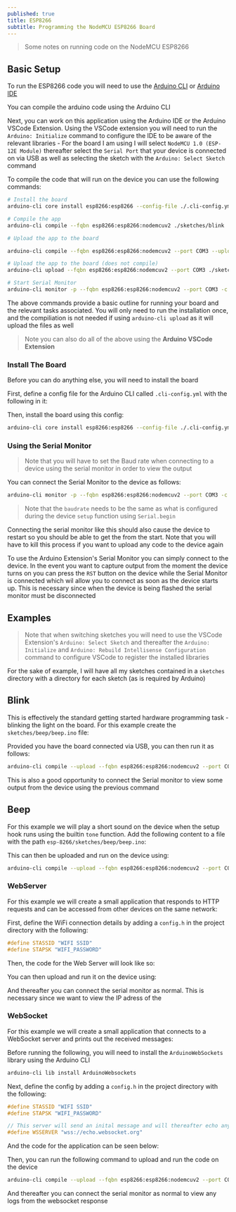 ```yaml
---
published: true
title: ESP8266
subtitle: Programming the NodeMCU ESP8266 Board
---
```



> Some notes on running code on the NodeMCU ESP8266

## Basic Setup

To run the ESP8266 code you will need to use the [Arduino CLI](https://arduino.github.io/arduino-cli/) or [Arduino IDE](https://www.arduino.cc/en/software)

You can compile the arduino code using the Arduino CLI

Next, you can work on this application using the Arduino IDE or the Arduino VSCode Extension. Using the VSCode extension you will need to run the `Arduino: Initialize` command to configure the IDE to be aware of the relevant libraries - For the board I am using I will select `NodeMCU 1.0 (ESP-12E Module)` thereafter select the `Serial Port` that your device is connected on via USB as well as selecting the sketch with the `Arduino: Select Sketch` command

To compile the code that will run on the device you can use the following commands:

```sh
# Install the board
arduino-cli core install esp8266:esp8266 --config-file ./.cli-config.yml

# Compile the app
arduino-cli compile --fqbn esp8266:esp8266:nodemcuv2 ./sketches/blink

# Upload the app to the board

arduino-cli compile --fqbn esp8266:esp8266:nodemcuv2 --port COM3 --upload ./sketches/blink

# Upload the app to the board (does not compile)
arduino-cli upload --fqbn esp8266:esp8266:nodemcuv2 --port COM3 ./sketches/blink

# Start Serial Monitor
arduino-cli monitor -p --fqbn esp8266:esp8266:nodemcuv2 --port COM3 -c baudrate=115200
```

The above commands provide a basic outline for running your board and the relevant tasks associated. You will only need to run the installation once, and the compiliation is not needed if using `arduino-cli upload` as it will upload the files as well

> Note you can also do all of the above using the **Arduino VSCode Extension**

### Install The Board

Before you can do anything else, you will need to install the board

First, define a config file for the Arduino CLI called `.cli-config.yml` with the following in it:

<Snippet lang="yml" path="esp-8266/.cli-config.yml" />

Then, install the board using this config:

```sh
arduino-cli core install esp8266:esp8266 --config-file ./.cli-config.yml
```

### Using the Serial Monitor

> Note that you will have to set the Baud rate when connecting to a device using the serial monitor in order to view the output

You can connect the Serial Monitor to the device as follows:

```sh
arduino-cli monitor -p --fqbn esp8266:esp8266:nodemcuv2 --port COM3 -c baudrate=115200
```

> Note that the `baudrate` needs to be the same as what is configured during the device `setup` function using `Serial.begin`

Connecting the serial monitor like this should also cause the device to restart so you should be able to get the from the start. Note that you will have to kill this process if you want to upload any code to the device again

To use the Arduino Extension's Serial Monitor you can simply connect to the device. In the event you want to capture output from the moment the device turns on you can press the `RST` button on the device while the Serial Monitor is connected which wil allow you to connect as soon as the device starts up. This is necessary since when the device is being flashed the serial monitor must be disconnected

## Examples

> Note that when switching sketches you will need to use the VSCode Extension's `Arduino: Select Sketch` and thereafter the `Arduino: Initialize` and `Arduino: Rebuild Intellisense Configuration` command to configure VSCode to register the installed libraries

For the sake of example, I will have all my sketches contained in a `sketches` directory with a directory for each sketch (as is required by Arduino)

## Blink

This is effectively the standard getting started hardware programming task - blinking the light on the board. For this example create the `sketches/beep/beep.ino` file:

<Snippet lang="c++" path="esp-8266/sketches/blink/blink.ino" />

Provided you have the board connected via USB, you can then run it as follows:

```sh
arduino-cli compile --upload --fqbn esp8266:esp8266:nodemcuv2 --port COM3 ./sketches/blink
```

This is also a good opportunity to connect the Serial monitor to view some output from the device using the previous command

## Beep

For this example we will play a short sound on the device when the setup hook runs using the builtin `tone` function. Add the following content to a file with the path `esp-8266/sketches/beep/beep.ino`:

<Snippet lang="c++" path="esp-8266/sketches/beep/beep.ino" />

This can then be uploaded and run on the device using:

```sh
arduino-cli compile --upload --fqbn esp8266:esp8266:nodemcuv2 --port COM3 ./sketches/beep
```

### WebServer

For this example we will create a small application that responds to HTTP requests and can be accessed from other devices on the same network:

First, define the WiFi connection details by adding a `config.h` in the project directory with the following:

```cpp
#define STASSID "WIFI SSID"
#define STAPSK "WIFI_PASSWORD"
```

Then, the code for the Web Server will look like so:

<Snippet lang="c++" path="esp-8266/sketches/web-server/web-server.ino" />

You can then upload and run it on the device using:

And thereafter you can connect the serial monitor as normal. This is necessary since we want to view the IP adress of the

### WebSocket

For this example we will create a small application that connects to a WebSocket server and prints out the received messages:

Before running the following, you will need to install the `ArduinoWebSockets` library using the Arduino CLI

```sh
arduino-cli lib install ArduinoWebsockets
```

Next, define the config by adding a `config.h` in the project directory with the following:

```cpp
#define STASSID "WIFI SSID"
#define STAPSK "WIFI_PASSWORD"

// This server will send an inital message and will thereafter echo any message sent to it
#define WSSERVER "wss://echo.websocket.org"
```

And the code for the application can be seen below:

<Snippet lang="c++" path="esp-8266/sketches/websocket/websocket.ino" />

Then, you can run the following command to upload and run the code on the device

```sh
arduino-cli compile --upload --fqbn esp8266:esp8266:nodemcuv2 --port COM3 ./sketches/websocket
```

And thereafter you can connect the serial monitor as normal to view any logs from the websocket response
